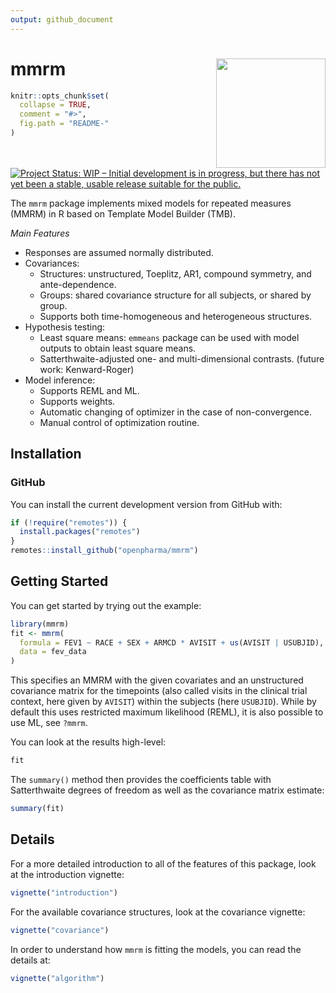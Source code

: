 ```yaml
---
output: github_document
---
```

<!-- markdownlint-disable-file -->
<!-- README.md is generated from README.Rmd. Please edit that file -->

# mmrm  <img src="man/figures/logo.svg" align="right" width="175" />

```r
knitr::opts_chunk$set(
  collapse = TRUE,
  comment = "#>",
  fig.path = "README-"
)
```

[![Project Status: WIP – Initial development is in progress, but there has not yet been a stable, usable release suitable for the public.](https://www.repostatus.org/badges/latest/wip.svg)](https://www.repostatus.org/#wip)
\

The `mmrm` package implements mixed models for repeated measures (MMRM) in R
based on Template Model Builder (TMB).

*Main Features*  

* Responses are assumed normally distributed.
* Covariances: 
  * Structures: unstructured, Toeplitz, AR1, compound symmetry, and ante-dependence.
  * Groups: shared covariance structure for all subjects, or shared by group.
  * Supports both time-homogeneous and heterogeneous structures.
* Hypothesis testing:
  * Least square means: `emmeans` package can be used with model outputs to obtain
least square means.
  * Satterthwaite-adjusted one- and multi-dimensional contrasts. (future work: Kenward-Roger)
* Model inference:
  * Supports REML and ML.
  * Supports weights. 
  * Automatic changing of optimizer in the case of non-convergence.
  * Manual control of optimization routine.

## Installation

### GitHub

You can install the current development version from GitHub with:

```r
if (!require("remotes")) {
  install.packages("remotes")
}
remotes::install_github("openpharma/mmrm")
```

## Getting Started

You can get started by trying out the example:

```r
library(mmrm)
fit <- mmrm(
  formula = FEV1 ~ RACE + SEX + ARMCD * AVISIT + us(AVISIT | USUBJID),
  data = fev_data
)
```

This specifies an MMRM with the given covariates and an unstructured covariance
matrix for the timepoints (also called visits in the clinical trial context, here
given by `AVISIT`) within the subjects (here `USUBJID`). While by default this uses
restricted maximum likelihood (REML), it is also possible to use ML, see `?mmrm`.

You can look at the results high-level:

```r
fit
```

The `summary()` method then provides the coefficients table with Satterthwaite
degrees of freedom as well as the covariance matrix estimate:

```r
summary(fit)
```

## Details

For a more detailed introduction to all of the features of this package, look
at the introduction vignette:

```r
vignette("introduction")
```

For the available covariance structures, look at the covariance vignette:

```r
vignette("covariance")
```

In order to understand how `mmrm` is fitting the models, you can read the details
at:

```r
vignette("algorithm")
```
